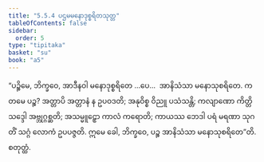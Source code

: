 ```yaml
---
title: "5.5.4 ပဌမမနောဒုစ္စရိတသုတ္တ"
tableOfContents: false
sidebar:
  order: 5
type: "tipitaka"
basket: "su"
book: "a5"
---
```



<DynamicBreadcrumb />

<Division number="244" book="a5">

<Paragraph number="1325" book="a5">
“ပဉ္စိမေ, ဘိက္ခဝေ, အာဒီနဝါ မနောဒုစ္စရိတေ …ပေ…  အာနိသံသာ မနောသုစရိတေ. ကတမေ ပဉ္စ? အတ္တာပိ အတ္တာနံ န ဥပဝဒတိ; အနုဝိစ္စ ဝိညူ ပသံသန္တိ; ကလျာဏော ကိတ္တိသဒ္ဒေါ အဗ္ဘုဂ္ဂစ္ဆတိ; အသမ္မူဠှော ကာလံ ကရောတိ; ကာယဿ ဘေဒါ ပရံ မရဏာ သုဂတိံ သဂ္ဂံ လောကံ ဥပပဇ္ဇတိ. ဣမေ ခေါ, ဘိက္ခဝေ, ပဉ္စ အာနိသံသာ မနောသုစရိတေ”တိ.

</Paragraph>
</Division>

<Paragraph number="1326" type="center" book="a5">
စတုတ္ထံ.
</Paragraph>